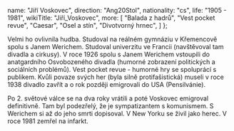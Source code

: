 
  name: "Jiří Voskovec",
  direction: "Ang20Stol",
  nationality: "cs",
  life: "1905 - 1981",
  wikiTitle: "Jiří_Voskovec",
  more: [
    "Balada z hadrů",
    "Vest pocket revue",
    "Caesar",
    "Osel a stín",
    "Divotvorný hrnec",
  ]
};

<Author author={author} wikiText hideSource />

Velmi ho ovlivnila hudba. Studoval na reálném gymnáziu v Křemencově spolu s Janem Werichem. Studoval univerzitu ve Francii (navštěvoval tam divadla a cirkusy).
V roce 1926 spolu s Janem Werichem vstoupili do anatgardního Osvobozeného divadla (humorné zobrazení politických a sociálních problémů). Vest pocket revue - humorné hry se 
spoluprácí s publikem. Kvůli povaze svých her (byla silně protifašistická) museli v roce 1938 divadlo zavřít a o rok později emigrovali do USA (Pensilvánie).

Po 2. světové válce se na dva roky vrátili a poté Voskovec emigroval definitivně. Tam byl podezřelý, že je sympatizantem s komunismem. S Werichem si až do jeho smrti dopisoval. V New Yorku se živil jako herec. 
V roce 1981 zemřel na infarkt.